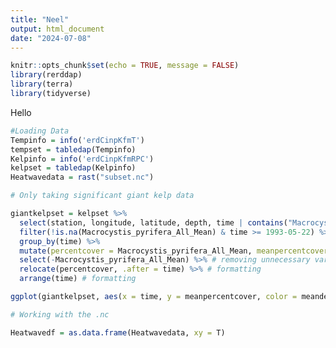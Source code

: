 ```yaml
---
title: "Neel"
output: html_document
date: "2024-07-08"
---
```


```r
knitr::opts_chunk$set(echo = TRUE, message = FALSE)
library(rerddap)
library(terra)
library(tidyverse)
```
Hello
```r
#Loading Data
Tempinfo = info('erdCinpKfmT')
tempset = tabledap(Tempinfo)
Kelpinfo = info('erdCinpKfmRPC')
kelpset = tabledap(Kelpinfo)
Heatwavedata = rast("subset.nc")
```
```r
# Only taking significant giant kelp data

giantkelpset = kelpset %>%
  select(station, longitude, latitude, depth, time | contains("Macrocystis_pyrifera")) %>% 
  filter(!is.na(Macrocystis_pyrifera_All_Mean) & time >= 1993-05-22) %>% # now we have all the actual values for giant kelp cover within the time frame of the temperature dataset
  group_by(time) %>% 
  mutate(percentcover = Macrocystis_pyrifera_All_Mean, meanpercentcover = mean(percentcover), meandepth = mean(depth)) %>% # make the percent cover easier to type and take the average of it across all locations
  select(-Macrocystis_pyrifera_All_Mean) %>% # removing unnecessary variables 
  relocate(percentcover, .after = time) %>% # formatting
  arrange(time) # formatting

ggplot(giantkelpset, aes(x = time, y = meanpercentcover, color = meandepth)) + geom_point() + geom_line() # first look at the data 
```
```r
# Working with the .nc

Heatwavedf = as.data.frame(Heatwavedata, xy = T)
```


